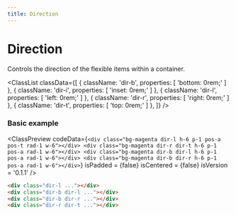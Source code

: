 ```yaml
---
title: Direction
---
```



# Direction

Controls the direction of the flexible items within a container.

<ClassList
  classData={[
    {
      className: 'dir-b',
      properties: [
        'bottom: 0rem;'
      ]
    },
    {
      className: 'dir-i',
      properties: [
        'inset: 0rem;'
      ]
    },
    {
      className: 'dir-l',
      properties: [
        'left: 0rem;'
      ]
    },
    {
      className: 'dir-r',
      properties: [
        'right: 0rem;'
      ]
    },
    {
      className: 'dir-t',
      properties: [
        'top: 0rem;'
      ]
    },
  ]}
/>

### Basic example

<ClassPreview
  codeData={`
    <div class="bg-magenta dir-l h-6 p-1 pos-a pos-t rad-1 w-6"></div>
    <div class="bg-magenta dir-r dir-t h-6 p-1 pos-a rad-1 w-6"></div>
    <div class="bg-magenta dir-b dir-l h-6 p-1 pos-a rad-1 w-6"></div>
    <div class="bg-magenta dir-b dir-r h-6 p-1 pos-a rad-1 w-6"></div>
  `}
  isPadded = {false}
  isCentered = {false}
  isVersion = '0.1.1'
/>

```html
<div class="dir-l ..."></div>
<div class="dir-b dir-l ..."></div>
<div class="dir-b dir-r ..."></div>
<div class="dir-r dir-t ..."></div>
```